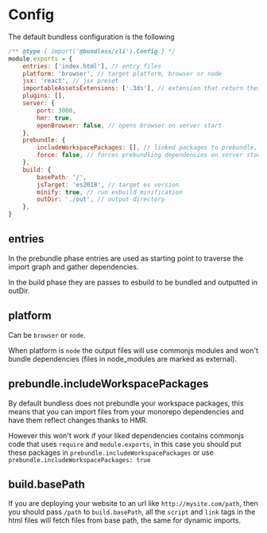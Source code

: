 # Config

The default bundless configuration is the following

```js
/** @type { import('@bundless/cli').Config } */
module.exports = {
    entries: ['index.html'], // entry files
    platform: 'browser', // target platform, browser or node
    jsx: 'react', // jsx preset
    importableAssetsExtensions: ['.3ds'], // extension that return their path when imported
    plugins: [],
    server: {
        port: 3000,
        hmr: true,
        openBrowser: false, // opens browser on server start
    },
    prebundle: {
        includeWorkspacePackages: [], // linked packages to prebundle, can be a boolean
        force: false, // forces prebundling dependencies on server start
    },
    build: {
        basePath: '/',
        jsTarget: 'es2018', // target es version
        minify: true, // run esbuild minification
        outDir: './out', // output directory
    },
}
```

## entries

In the prebundle phase entries are used as starting point to traverse the import graph and gather dependencies.

In the build phase they are passes to esbuild to be bundled and outputted in outDir.

## platform

Can be `browser` or `node`.

When platform is `node` the output files will use commonjs modules and won't bundle dependencies (files in node_modules are marked as external).

## prebundle.includeWorkspacePackages

By default bundless does not prebundle your workspace packages, this means that you can import files from your monorepo dependencies and have them reflect changes thanks to HMR.

However this won't work if your liked dependencies contains commonjs code that uses `require` and `module.exports`, in this case you should put these packages in `prebundle.includeWorkspacePackages` or use `prebundle.includeWorkspacePackages: true`

## build.basePath

If you are deploying your website to an url like `http://mysite.com/path`, then you should pass `/path` to `build.basePath`, all the `script` and `link` tags in the html files will fetch files from base path, the same for dynamic imports.

